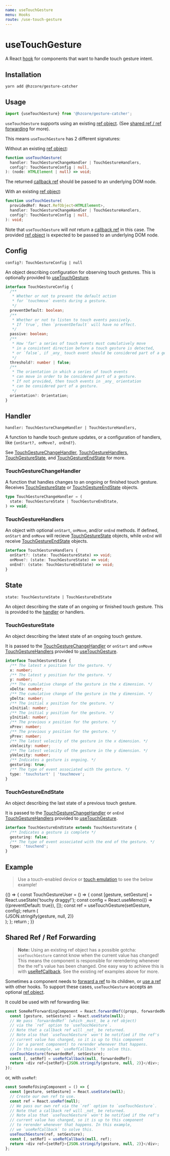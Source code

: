 ```yaml
---
name: useTouchGesture
menu: Hooks
route: /use-touch-gesture
---
```



# useTouchGesture

A React [hook] for components that want to handle touch gesture intent.

## Installation

```shell
yarn add @hzcore/gesture-catcher
```

## Usage

```js
import {useTouchGesture} from '@hzcore/gesture-catcher';
```

`useTouchGesture` supports using an existing [ref object].
(See [shared ref / ref forwarding] for more).

This means `useTouchGesture` has 2 different signatures:

Without an existing [ref object]:

```ts
function useTouchGesture(
  handler: TouchGestureChangeHandler | TouchGestureHandlers,
  config?: TouchGestureConfig | null,
): (node: HTMLElement | null) => void;
```

The returned [callback ref] should be passed to an underlying DOM node.

With an existing [ref object]:

```ts
function useTouchGesture(
  providedRef: React.RefObject<HTMLElement>,
  handler: TouchGestureChangeHandler | TouchGestureHandlers,
  config?: TouchGestureConfig | null,
): void;
```

Note that `useTouchGesture` will _not_ return a [callback ref] in this case.
The provided [ref object] is expected to be passed to an underlying DOM node.

## Config

`config?: TouchGestureConfig | null`

An object describing configuration for observing touch gestures.
This is optionally provided to [useTouchGesture].

```ts
interface TouchGestureConfig {
  /**
   * Whether or not to prevent the default action
   * for `touchmove` events during a gesture.
   */
  preventDefault: boolean;
  /**
   * Whether or not to listen to touch events passively.
   * If `true`, then `preventDefault` will have no effect.
   */
  passive: boolean;
  /**
   * How 'far' a series of touch events must cumulatively move
   * in a consistent direction before a touch gesture is detected,
   * or `false`, if _any_ touch event should be considered part of a gesture.
   */
  threshold?: number | false;
  /**
   * The orientation in which a series of touch events
   * can move in order to be considered part of a gesture.
   * If not provided, then touch events in _any_ orientation
   * can be considered part of a gesture.
   */
  orientation?: Orientation;
}
```

## Handler

`handler: TouchGestureChangeHandler | TouchGestureHandlers,`

A function to handle touch gesture updates, or a configuration of handlers,
like `{onStart?, onMove?, onEnd?}`.

See [TouchGestureChangeHandler], [TouchGestureHandlers],
[TouchGestureState], and [TouchGestureEndState] for more.

### TouchGestureChangeHandler

A function that handles changes to an ongoing or finished touch gesture.
Receives [TouchGestureState] or [TouchGestureEndState] objects.

```ts
type TouchGestureChangeHandler = (
  state: TouchGestureState | TouchGestureEndState,
) => void;
```

### TouchGestureHandlers

An object with optional `onStart`, `onMove`, and/or `onEnd` methods.
If defined, `onStart` and `onMove` will recieve [TouchGestureState] objects,
while `onEnd` will receive [TouchGestureEndState] objects.

```ts
interface TouchGestureHandlers {
  onStart?: (state: TouchGestureState) => void;
  onMove?: (state: TouchGestureState) => void;
  onEnd?: (state: TouchGestureEndState) => void;
}
```

## State

`state: TouchGestureState | TouchGestureEndState`

An object describing the state of an ongoing or finished touch gesture.
This is provided to the [handler] or handlers.

### TouchGestureState

An object describing the latest state of an ongoing touch gesture.

It is passed to the [TouchGestureChangeHandler]
or `onStart` and `onMove` [TouchGestureHandlers] provided to [useTouchGesture].

```ts
interface TouchGestureState {
  /** The latest x position for the gesture. */
  x: number;
  /** The latest y position for the gesture. */
  y: number;
  /** The cumulative change of the gesture in the x dimension. */
  xDelta: number;
  /** The cumulative change of the gesture in the y dimension. */
  yDelta: number;
  /** The initial x position for the gesture. */
  xInitial: number;
  /** The initial y position for the gesture. */
  yInitial: number;
  /** The previous x position for the gesture. */
  xPrev: number;
  /** The previous y position for the gesture. */
  yPrev: number;
  /** The latest velocity of the gesture in the x dimension. */
  xVelocity: number;
  /** The latest velocity of the gesture in the y dimension. */
  yVelocity: number;
  /** Indicates a gesture is ongoing. */
  gesturing: true;
  /** The type of event associated with the gesture. */
  type: 'touchstart' | 'touchmove';
}
```

### TouchGestureEndState

An object describing the last state of a previous touch gesture.

It is passed to the [TouchGestureChangeHandler]
or `onEnd` [TouchGestureHandlers] provided to [useTouchGesture].

```ts
interface TouchGestureEndState extends TouchGestureState {
  /** Indicates a gesture is complete */
  gesturing: false;
  /** The type of event associated with the end of the gesture. */
  type: 'touchend';
}
```

## Example

> Use a touch-enabled device or [touch emulation] to see the below example!

<Playground>
  {() => {
    const TouchGestureUser = () => {
      const [gesture, setGesture] = React.useState('touchy draggy!');
      const config = React.useMemo(() => ({preventDefault: true}), []);
      const ref = useTouchGesture(setGesture, config);
      return (
        <div
          ref={ref}
          style={{
            display: 'flex',
            justifyContent: 'center',
            alignItems: 'center',
            width: '100%',
            height: 250,
            fontSize: '2em',
          }}
        >
          {JSON.stringify(gesture, null, 2)}
        </div>
      );
    };
    return <TouchGestureUser />;
  }}
</Playground>

## Shared Ref / Ref Forwarding

> **Note:** Using an existing ref object has a possible gotcha:
> `useTouchGesture` cannot know when the current value has changed!
> This means the component is responsible for rerendering
> whenever the the ref's value has been changed.
> One easy way to achieve this is with [useRefCallback].
> See the existing ref examples above for more.

Sometimes a component needs to [forward a ref] to its children,
or [use a ref][useref] with other hooks.
To support these cases, `useTouchGesture` accepts an optional [ref object].

It could be used with ref forwarding like:

```js
const SomeRefForwardingComponent = React.forwardRef((props, forwardedRef) => {
  const [gesture, setGesture] = React.useState(null);
  // We pass `forwardedRef` (which _must_ be a ref object)
  // via the `ref` option to `useTouchGesture`.
  // Note that a callback ref will _not_ be returned.
  // Note also that `useTouchGesture` won't be notified if the ref's
  // current value has changed, so it is up to this component
  // (or a parent component) to rerender whenever that happens.
  // In this example, we `useRefCallback` to solve this.
  useTouchGesture(forwardedRef, setGesture);
  const [, setRef] = useRefCallback(null, forwardedRef);
  return <div ref={setRef}>{JSON.stringify(gesture, null, 2)}</div>;
});
```

or, with `useRef`:

```js
const SomeRefUsingComponent = () => {
  const [gesture, setGesture] = React.useState(null);
  // Create our own ref to use.
  const ref = React.useRef(null);
  // We pass our own ref via the `ref` option to `useTouchGesture`.
  // Note that a callback ref will _not_ be returned.
  // Note also that `useTouchGesture` won't be notified if the ref's
  // current value has changed, so it is up to this component
  // to rerender whenever that happens. In this example,
  // we `useRefCallback` to solve this.
  useTouchGesture(ref, setGesture);
  const [, setRef] = useRefCallback(null, ref);
  return <div ref={setRef}>{JSON.stringify(gesture, null, 2)}</div>;
};
```

[hook]: https://reactjs.org/docs/hooks-overview.html
[ref]: https://reactjs.org/docs/refs-and-the-dom.html
[useref]: https://reactjs.org/docs/hooks-reference.html#useref
[ref object]: https://reactjs.org/docs/refs-and-the-dom.html#accessing-refs
[callback ref]: https://reactjs.org/docs/refs-and-the-dom.html#callback-refs
[forward a ref]: https://reactjs.org/docs/forwarding-refs.html
[userefcallback]: /use-ref-callback
[installation]: #installation
[usage]: #usage
[config]: #config
[handler]: #handler
[state]: #state
[example]: #example
[shared ref / ref forwarding]: #shared-ref--ref-forwarding
[touch emulation]: https://developers.google.com/web/tools/chrome-devtools/device-mode/
[usetouchgesture]: #usage
[touchgesturechangehandler]: #touchgesturechangehandler
[touchgesturehandlers]: #touchgesturehandlers
[touchgestureconfig]: #touchgestureconfig
[touchgesturestate]: #touchgesturestate
[touchgestureendstate]: #touchgestureendstate
